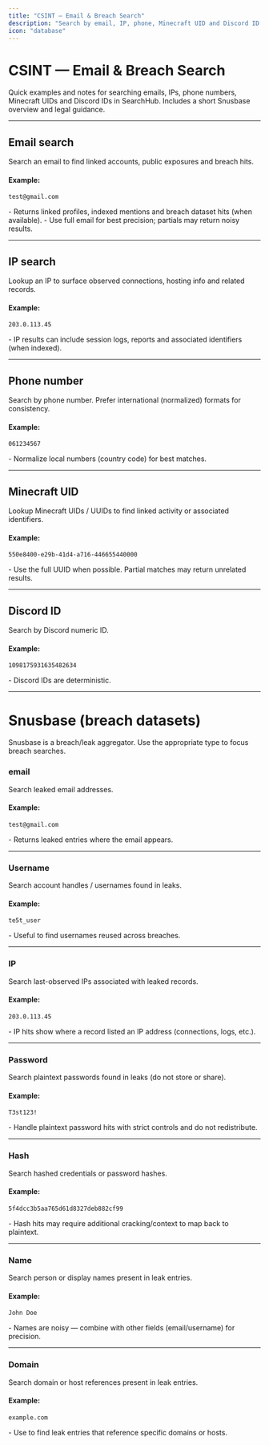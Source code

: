 ```yaml
---
title: "CSINT — Email & Breach Search"
description: "Search by email, IP, phone, Minecraft UID and Discord ID. Snusbase integration and legal notes."
icon: "database"
---
```


# <Icon icon="database" iconType="solid" size={32} /> CSINT — Email & Breach Search

<Tip title="What this page covers" icon="sparkles">
Quick examples and notes for searching emails, IPs, phone numbers, Minecraft UIDs and Discord IDs in SearchHub. Includes a short Snusbase overview and legal guidance.
</Tip>

---

## <Icon icon="envelope" iconType="solid" size={24} /> Email search

Search an email to find linked accounts, public exposures and breach hits.

#### Example:

```text
test@gmail.com
```

<Note>
- Returns linked profiles, indexed mentions and breach dataset hits (when available).  
- Use full email for best precision; partials may return noisy results.
</Note>

---

## <Icon icon="server" iconType="solid" size={24} /> IP search

Lookup an IP to surface observed connections, hosting info and related records.

#### Example:

```text
203.0.113.45
```

<Note>
- IP results can include session logs, reports and associated identifiers (when indexed).  
</Note>

---

## <Icon icon="phone" iconType="solid" size={24} /> Phone number

Search by phone number. Prefer international (normalized) formats for consistency.

#### Example:

```text
061234567
```

<Note>
- Normalize local numbers (country code) for best matches.  
</Note>

---

## <Icon icon="gamepad" iconType="solid" size={24} /> Minecraft UID

Lookup Minecraft UIDs / UUIDs to find linked activity or associated identifiers.

#### Example:

```text
550e8400-e29b-41d4-a716-446655440000
```

<Note>
- Use the full UUID when possible. Partial matches may return unrelated results.
</Note>

---

## <Icon icon="discord" iconType="solid" size={24} /> Discord ID

Search by Discord numeric ID.

#### Example:

```text
1098175931635482634
```

<Note>
- Discord IDs are deterministic.
</Note>

---

# <Icon icon="sparkles" iconType="solid" size={24} /> Snusbase (breach datasets)

Snusbase is a breach/leak aggregator. Use the appropriate type to focus breach searches.

### <Icon icon="envelope" iconType="solid" size={20} /> email
Search leaked email addresses.

#### Example:

```text
test@gmail.com
```

<Note>
- Returns leaked entries where the email appears.
</Note>

---

### <Icon icon="user" iconType="solid" size={24} /> Username
Search account handles / usernames found in leaks.

#### Example:

```text
te5t_user
```

<Note>
- Useful to find usernames reused across breaches.
</Note>

---

### <Icon icon="server" iconType="solid" size={24} /> IP
Search last-observed IPs associated with leaked records.

#### Example:

```text
203.0.113.45
```

<Note>
- IP hits show where a record listed an IP address (connections, logs, etc.).
</Note>

---

### <Icon icon="lock" iconType="solid" size={24} /> Password
Search plaintext passwords found in leaks (do not store or share).

#### Example:

```text
T3st123!
```

<Note>
- Handle plaintext password hits with strict controls and do not redistribute.
</Note>

---

### <Icon icon="hash" iconType="solid" size={24} /> Hash
Search hashed credentials or password hashes.

#### Example:

```text
5f4dcc3b5aa765d61d8327deb882cf99
```

<Note>
- Hash hits may require additional cracking/context to map back to plaintext.
</Note>

---

### <Icon icon="id-badge" iconType="solid" size={24} /> Name
Search person or display names present in leak entries.

#### Example:

```text
John Doe
```

<Note>
- Names are noisy — combine with other fields (email/username) for precision.
</Note>

---

### <Icon icon="link" iconType="solid" size={24} /> Domain
Search domain or host references present in leak entries.

#### Example:

```text
example.com
```

<Note>
- Use to find leak entries that reference specific domains or hosts.
</Note>
